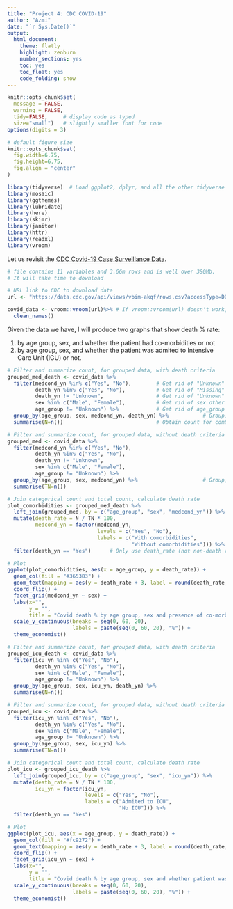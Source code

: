```yaml
---
title: "Project 4: CDC COVID-19"
author: "Azmi"
date: "`r Sys.Date()`"
output:
  html_document:
    theme: flatly
    highlight: zenburn
    number_sections: yes
    toc: yes
    toc_float: yes
    code_folding: show
---
```



```r
knitr::opts_chunk$set(
  message = FALSE, 
  warning = FALSE, 
  tidy=FALSE,     # display code as typed
  size="small")   # slightly smaller font for code
options(digits = 3)

# default figure size
knitr::opts_chunk$set(
  fig.width=6.75, 
  fig.height=6.75,
  fig.align = "center"
)
```


```r
library(tidyverse)  # Load ggplot2, dplyr, and all the other tidyverse packages
library(mosaic)
library(ggthemes)
library(lubridate)
library(here)
library(skimr)
library(janitor)
library(httr)
library(readxl)
library(vroom)
```





Let us revisit the [CDC Covid-19 Case Surveillance Data](https://data.cdc.gov/Case-Surveillance/COVID-19-Case-Surveillance-Public-Use-Data/vbim-akqf). 


```r
# file contains 11 variables and 3.66m rows and is well over 380Mb. 
# It will take time to download

# URL link to CDC to download data
url <- "https://data.cdc.gov/api/views/vbim-akqf/rows.csv?accessType=DOWNLOAD"

covid_data <- vroom::vroom(url)%>% # If vroom::vroom(url) doesn't work, use read_csv(url)
  clean_names()


```

Given the data we have, I will produce two graphs that show death % rate:

1. by age group, sex, and whether the patient had co-morbidities or not
1. by age group, sex, and whether the patient was admited to Intensive Care Unit (ICU) or not.

```r
# Filter and summarize count, for grouped data, with death criteria
grouped_med_death <- covid_data %>%
  filter(medcond_yn %in% c("Yes", "No"),        # Get rid of "Unknown" or "Missing" medcond_yn
         death_yn %in% c("Yes", "No"),          # Get rid of "Missing" death_yn
         death_yn != "Unknown",                 # Get rid of "Unknown" death_yn
         sex %in% c("Male", "Female"),          # Get rid of sex other than "Male" and "Female"
         age_group != "Unknown") %>%            # Get rid of age_group "Unknown"
  group_by(age_group, sex, medcond_yn, death_yn) %>%           # Group, with "Yes" or "No" as separate categories for death_yn
  summarise(N=n())                              # Obtain count for combinations of categories

# Filter and summarize count, for grouped data, without death criteria
grouped_med <- covid_data %>%
  filter(medcond_yn %in% c("Yes", "No"),
         death_yn %in% c("Yes", "No"),
         death_yn != "Unknown",
         sex %in% c("Male", "Female"),
         age_group != "Unknown") %>%
  group_by(age_group, sex, medcond_yn) %>%                     # Group, regardless of "Yes" or "No" for death_yn
  summarise(TN=n())

# Join categorical count and total count, calculate death rate
plot_comorbidities <- grouped_med_death %>%
  left_join(grouped_med, by = c("age_group", "sex", "medcond_yn")) %>%         # Present total count next to sub-count
  mutate(death_rate = N / TN * 100,                                                    # Create new column of calculated percentage of total
         medcond_yn = factor(medcond_yn,                                               # Factorize and rename medcond_yn feature
                             levels = c("Yes", "No"),
                             labels = c("With comorbidities",
                                        "Without comorbidities"))) %>%
  filter(death_yn == "Yes")      # Only use death_rate (not non-death rate) before plotting

# Plot
ggplot(plot_comorbidities, aes(x = age_group, y = death_rate)) +               # Specify data and axes
  geom_col(fill = "#365383") +                                                    # Specify chart style (bar) and fill color
  geom_text(mapping = aes(y = death_rate + 3, label = round(death_rate,1)), size = 4) +  # Specify data labels and their positions
  coord_flip() +                                                               # Flip axis
  facet_grid(medcond_yn ~ sex) +                                               # Create a grid format (vertical ~ horizontal)
  labs(x="", 
       y = "", 
       title = "Covid death % by age group, sex and presence of co-morbidities") +
  scale_y_continuous(breaks = seq(0, 60, 20),
                     labels = paste(seq(0, 60, 20), "%")) +
  theme_economist()

```

```r

# Filter and summarize count, for grouped data, with death criteria
grouped_icu_death <- covid_data %>%
  filter(icu_yn %in% c("Yes", "No"),
         death_yn %in% c("Yes", "No"),
         sex %in% c("Male", "Female"),
         age_group != "Unknown") %>%
  group_by(age_group, sex, icu_yn, death_yn) %>%
  summarise(N=n())

# Filter and summarize count, for grouped data, without death criteria
grouped_icu <- covid_data %>%
  filter(icu_yn %in% c("Yes", "No"),
         death_yn %in% c("Yes", "No"),
         sex %in% c("Male", "Female"),
         age_group != "Unknown") %>%
  group_by(age_group, sex, icu_yn) %>%
  summarise(TN=n())

# Join categorical count and total count, calculate death rate
plot_icu <- grouped_icu_death %>%
  left_join(grouped_icu, by = c("age_group", "sex", "icu_yn")) %>%
  mutate(death_rate = N / TN * 100,
         icu_yn = factor(icu_yn, 
                         levels = c("Yes", "No"),
                         labels = c("Admited to ICU",
                                    "No ICU"))) %>%
  filter(death_yn == "Yes")

# Plot
ggplot(plot_icu, aes(x = age_group, y = death_rate)) +
  geom_col(fill = "#fc9272") +
  geom_text(mapping = aes(y = death_rate + 3, label = round(death_rate,1)), size = 4) +
  coord_flip() +
  facet_grid(icu_yn ~ sex) +
  labs(x="", 
       y = "", 
       title = "Covid death % by age group, sex and whether patient was admited to ICU") +
  scale_y_continuous(breaks = seq(0, 60, 20),
                     labels = paste(seq(0, 60, 20), "%")) +
  theme_economist()



  
```


